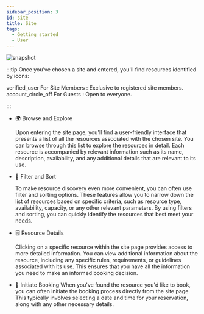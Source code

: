 ---
sidebar_position: 3
id: site
title: Site
tags:
  - Getting started
  - User
---



<BrowserWindow url={url}>

![snapshot](../assets/user/site.png)

</BrowserWindow>

:::tip Once you've chosen a site and entered, you'll find resources identified by icons:

<span class="icon">verified_user</span> For <span class="site-user">
  Site Members
</span>
: Exclusive to registered site members. <br />
<span class="icon">account_circle_off</span> For <span class="guest">
  Guests
</span>
: Open to everyone.

:::

- 🌍 Browse and Explore

  Upon entering the site page, you'll find a user-friendly interface that presents a list of all the resources associated with the chosen site. You can browse through this list to explore the resources in detail. Each resource is accompanied by relevant information such as its name, description, availability, and any additional details that are relevant to its use.

- 🔎 Filter and Sort

  To make resource discovery even more convenient, you can often use filter and sorting options. These features allow you to narrow down the list of resources based on specific criteria, such as resource type, availability, capacity, or any other relevant parameters. By using filters and sorting, you can quickly identify the resources that best meet your needs.

- 🗒️ Resource Details

  Clicking on a specific resource within the site page provides access to more detailed information. You can view additional information about the resource, including any specific rules, requirements, or guidelines associated with its use. This ensures that you have all the information you need to make an informed booking decision.

- 🚀 Initiate Booking
  When you've found the resource you'd like to book, you can often initiate the booking process directly from the site page. This typically involves selecting a date and time for your reservation, along with any other necessary details.

